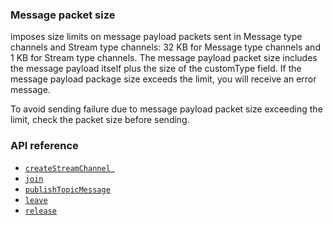 <PlatformWrapper platform="linux-cpp">

### Message packet size

<Vg k="MESS_SDK" /> imposes size limits on message payload packets sent in Message type channels and Stream type channels: 32 KB for Message type channels and 1 KB for Stream type channels. The message payload packet size includes the message payload itself plus the size of the customType field. If the message payload package size exceeds the limit, you will receive an error message.

To avoid sending failure due to message payload packet size exceeding the limit, check the packet size before sending.

### API reference

- [`createStreamChannel `](../reference/api#channelcreatepropsag_platform)
- [`join`](../reference/api#channeljoinpropsag_platform)
- [`publishTopicMessage`](../reference/api#topicpublishpropsag_platform)
- [`leave`](../reference/api#channelleavepropsag_platform)
- [`release`](../reference/api#channelreleasepropsag_platform)

</PlatformWrapper>